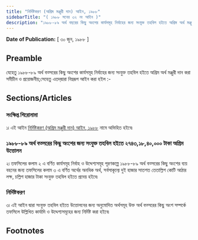 ```yaml
---
title: "নির্দিষ্টকরণ (অগ্রিম মঞ্জুরী দান) আইন, ১৯৮৮"
sidebarTitle: "( ১৯৮৮ সনের ৩২ নং আইন )"
description: "১৯৮৮-৮৯ অর্থ বছরের কিছু অংশের কার্যসমূহ নির্বাহের জন্য সংযুক্ত তহবিল হইতে অগ্রিম অর্থ মঞ্জুর দানের জন্য প্রণীত আইন৷"
---
```


**Date of Publication:** [ ৩০ জুন, ১৯৮৮ ]

## Preamble

যেহেতু ১৯৮৮-৮৯ অর্থ বত্সরের কিছু অংশের কার্যসমূহ নির্বাহের জন্য সংযুক্ত তহবিল হইতে অগ্রিম অর্থ মঞ্জুরী দান করা সমীচীন ও প্রয়োজনীয়;সেহেতু এতদ্‌দ্বারা নিম্নরূপ আইন করা হইল :-

## Sections/Articles

### সংক্ষিপ্ত শিরোনামা

১৷ এই আইন [নির্দিষ্টকরণ (অগ্রিম মঞ্জুরী দান) আইন, ১৯৮৮](/act-715.html "নির্দিষ্টকরণ (অগ্রিম মঞ্জুরী দান) আইন, ১৯৮৮") নামে অভিহিত হইবে৷

### ১৯৮৮-৮৯ অর্থ বত্সরের কিছু অংশের জন্য সংযুক্ত তহবিল হইতে ২৭৪৩,১৮,৪০,০০০ টাকা অগ্রিম উত্তোলন

২৷ তফসিলের কলাম ২ এ বর্ণিত কার্যসমূহ নির্বাহ ও উদ্দেশ্যসমূহ পূরণকল্পে ১৯৮৮-৮৯ অর্থ বত্সরের কিছু অংশের ব্যয় বহনের জন্য তফসিলের কলাম ৩ এ বর্ণিত অর্থের অনধিক অর্থ, সর্বসাকূল্যে দুই হাজার সাতশত তেতাল্লিশ কোটি আঠার লক্ষ, চল্লিশ হাজার টাকা সংযুক্ত তহবিল হইতে প্রদেয় হইবে৷

### নির্দিষ্টকরণ

৩৷ এই আইন দ্বারা সংযুক্ত তহবিল হইতে উত্তোলনের জন্য অনুমোদিত অর্থসমূহ উক্ত অর্থ বত্সরের কিছু অংশ সম্পর্কে তফসিলে উল্লিখিত কার্যাদি ও উদ্দেশ্যসমূহের জন্য নির্দিষ্ট করা হইবে৷

## Footnotes
